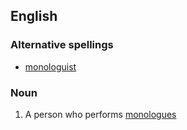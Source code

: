 ==English==

===Alternative spellings===
*[[monologuist]]

===Noun===
{{en-noun}}

# A person who performs [[monologue]]s